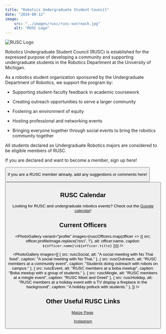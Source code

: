```yaml
---
title: "Robotics Undergraduate Student Council"
date: "2024-08-12"
image:
    src: "../images/rusc/rusc-outreach.jpg"
    alt: "RUSC Logo"
---
```



<Image src={ruscLogo} alt="RUSC Logo" />

Robotics Undergraduate Student Council (RUSC) is established for the expressed purpose of developing a community and supporting undergraduate students in the Robotics Department at the University of Michigan.

As a robotics student organization sponsored by the Undergraduate Department of Robotics, we support the program by:

- Supporting student-faculty feedback in academic coursework

- Creating outreach opportunities to serve a larger community

- Fostering an environment of equity

- Hosting professional and networking events 

- Bringing everyone together through social events to bring the robotics community together

All students declared as Undergraduate Robotics majors are considered to be eligible members of RUSC.

If you are declared and want to become a member, sign up here!

<Button href="https://docs.google.com/forms/d/108Jj5Knai6yxFq3xnrMyOPIZIA73lEeb5kD2OlZXNak/edit" text="RUSC Sign-up" />

If you are a RUSC member already, add any suggestions or comments here! 

<Button href="https://docs.google.com/forms/d/e/1FAIpQLSctwFj30nHXjyFmpjaHNLNTZZXBeqEgilA0sVgvjrCrhrtscQ/viewform?usp=sf_link" text="Feedback Form" />

## RUSC Calendar

Looking for RUSC and undergraduate robotics events? Check out the [Google calendar](https://calendar.google.com/calendar/embed?src=c_b08b135104fb3e090a82092853f0955310f9c8a2b94c0605933a334542b9dbea@group.calendar.google.com&ctz=America%2FNew_York)!

## Current Officers

<PhotoGallery
  variant="profile"
  images={ruscOfficers.map(officer => ({
    src: officer.profileImage.replace('/src/', '/'),
    alt: officer.name,
    caption: `${officer.name}\n${officer.title}`
  }))}
/>


<PhotoGallery
images={[
    { src: ruscSocial, alt: "A social meeting with No Thai food", caption: "A social meeting with No Thai." },
    { src: ruscOutreach, alt: "RUSC members at a community event", caption: "Students doing outreach with robots on campus." },
    { src: ruscEvent, alt: "RUSC members at a boba meetup", caption: "Boba meetup with a group of students." },
    { src: ruscMingle, alt: "RUSC members at a mingle event", caption: "RUSC Meet and Greet" },
    { src: ruscHoliday, alt: "RUSC members at a holiday event with a TV display a fireplace in the background", caption: "A holiday potluck with students." },
]}
/>


## Other Useful RUSC Links

[Maize Page](https://maizepages.umich.edu/organization/rusc) 

[Instagram](https://www.instagram.com/umrusc/)

